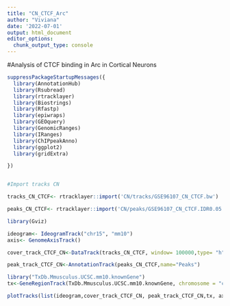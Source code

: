 ```yaml
---
title: "CN_CTCF_Arc"
author: "Viviana"
date: '2022-07-01'
output: html_document
editor_options: 
  chunk_output_type: console
---
```


#Analysis of CTCF binding in Arc in Cortical Neurons 

```r

suppressPackageStartupMessages({
  library(AnnotationHub)
  library(Rsubread)
  library(rtracklayer)
  library(Biostrings)
  library(Rfastp)
  library(epiwraps)
  library(GEOquery)
  library(GenomicRanges)
  library(IRanges)
  library(ChIPpeakAnno)
  library(ggplot2)
  library(gridExtra)

})



```


```r

#Import tracks CN 

tracks_CN_CTCF<- rtracklayer::import('CN/tracks/GSE96107_CN_CTCF.bw')
```


```r
peaks_CN_CTCF<- rtracklayer::import('CN/peaks/GSE96107_CN_CTCF.IDR0.05.filt.narrowPeak')
```


```r


library(Gviz)

ideogram<- IdeogramTrack("chr15", "mm10")
axis<- GenomeAxisTrack()

cover_track_CTCF_CN<-DataTrack(tracks_CN_CTCF, window= 100000,type= "h", name="Coverage")

peak_track_CTCF_CN<-AnnotationTrack(peaks_CN_CTCF,name="Peaks")

library("TxDb.Mmusculus.UCSC.mm10.knownGene")
tx<-GeneRegionTrack(TxDb.Mmusculus.UCSC.mm10.knownGene, chromosome = "chr15",start  = 74600000, end= 74690000, name="Genes")

plotTracks(list(ideogram,cover_track_CTCF_CN, peak_track_CTCF_CN,tx, axis),from = 74600000, to= 74690000, chromosome = "chr15",main= "CTCF binding around Arc in CN",cex.main=1.5)
```
